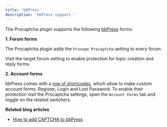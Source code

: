 ```yaml
---
title: 'bbPress'
description: 'bbPress support.'
---
```


The Procaptcha plugin supports the following [bbPress](https://wordpress.org/plugins/bbpress/) forms:

**1. Forum forms**

The Procaptcha plugin adds the `Prosopo Procaptcha` setting to every forum.

Visit the target forum setting to enable protection for topic creation and reply forms.

**2. Account forms**

bbPress comes with a [row of shortcodes](https://codex.bbpress.org/features/shortcodes/), which allow to make custom account forms: Register, Login and Lost Password. 
To enable their protection visit the Procaptcha settings, open the `Account Forms` tab and toggle on the related switchers.

**Related blog articles**

* [How to add CAPTCHA to bbPress](https://prosopo.io/wordpress/how-to-add-captcha-to-bbpress/)
